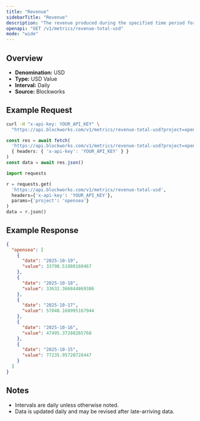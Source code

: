 ```yaml
---
title: "Revenue"
sidebarTitle: "Revenue"
description: "The revenue produced during the specified time period for given project."
openapi: "GET /v1/metrics/revenue-total-usd"
mode: "wide"
---
```


## Overview

- **Denomination:** USD
- **Type:** USD Value
- **Interval:** Daily
- **Source:** Blockworks

## Example Request

<CodeGroup>

```bash cURL
curl -H "x-api-key: YOUR_API_KEY" \
  "https://api.blockworks.com/v1/metrics/revenue-total-usd?project=opensea"
```

```typescript TypeScript
const res = await fetch(
  'https://api.blockworks.com/v1/metrics/revenue-total-usd?project=opensea',
  { headers: { 'x-api-key': 'YOUR_API_KEY' } }
)
const data = await res.json()
```

```python Python
import requests

r = requests.get(
  'https://api.blockworks.com/v1/metrics/revenue-total-usd',
  headers={'x-api-key': 'YOUR_API_KEY'},
  params={'project': 'opensea'}
)
data = r.json()
```

</CodeGroup>

## Example Response

```json
{
  "opensea": [
    {
      "date": "2025-10-19",
      "value": 33798.51080160467
    },
    {
      "date": "2025-10-18",
      "value": 33632.366844869386
    },
    {
      "date": "2025-10-17",
      "value": 57048.168995167944
    },
    {
      "date": "2025-10-16",
      "value": 47495.37288265768
    },
    {
      "date": "2025-10-15",
      "value": 77235.95720728447
    }
  ]
}
```

## Notes
- Intervals are daily unless otherwise noted.
- Data is updated daily and may be revised after late-arriving data.